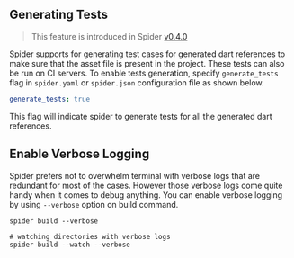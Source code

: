 ## Generating Tests

> This feature is introduced in Spider [v0.4.0](/spider/changelog/#040)

Spider supports for generating test cases for generated dart references to make sure that the asset file is present in the project. These tests can also be run on CI servers. To enable tests generation, specify `generate_tests` flag in `spider.yaml` or `spider.json` configuration file as shown below.

```yaml
generate_tests: true
```
This flag will indicate spider to generate tests for all the generated dart references.

## Enable Verbose Logging

Spider prefers not to overwhelm terminal with verbose logs that are redundant for most of the cases. However those verbose logs come quite handy when it comes to debug anything. You can enable verbose logging by using `--verbose` option on build command.

```shell
spider build --verbose

# watching directories with verbose logs
spider build --watch --verbose
```
<br/>
